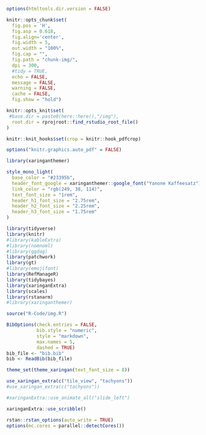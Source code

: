 
<style>

.center2 {
  margin: 0;
  position: absolute;
  top: 50%;
  left: 50%;
  -ms-transform: translate(-50%, -50%);
  transform: translate(-50%, -50%);
}

</style>





```r
options(htmltools.dir.version = FALSE)
```


  


```r
knitr::opts_chunk$set(
  fig.pos = 'H',
  fig.asp = 0.618,
  fig.align='center',
  fig.width = 5,
  out.width = "100%",
  fig.cap = "", 
  fig.path = "chunk-img/",
  dpi = 300,
  #tidy = TRUE,
  echo = FALSE,
  message = FALSE,
  warning = FALSE,
  cache = FALSE,
  fig.show = "hold")

knitr::opts_knit$set(
 #base.dir = paste0(here::here(),"/img"),
  root.dir = rprojroot::find_rstudio_root_file()
)

knitr::knit_hooks$set(crop = knitr::hook_pdfcrop)

options("knitr.graphics.auto_pdf" = FALSE)
```




```r
library(xaringanthemer)

style_mono_light(
  base_color = "#23395b",
  header_font_google = xaringanthemer::google_font("Yanone Kaffeesatz"),
  link_color = "rgb(249, 38, 114)",
  text_font_size = "1rem",
  header_h1_font_size = "2.75rem",
  header_h2_font_size = "2.25rem",
  header_h3_font_size = "1.75rem"
)

```



```r
library(tidyverse)
library(knitr)
#library(kableExtra)
#library(nomnoml)
#library(ggdag)
library(patchwork)
library(gt)
#library(emojifont)
library(RefManageR)
library(tidybayes)
library(xaringanExtra)
library(scales)
library(rstanarm)
#library(xaringanthemer)
```

```r
source("R-Code/img.R")
```




```r
BibOptions(check.entries = FALSE, 
           bib.style = "numeric", 
           style = "markdown",
           max.names = 5,
           dashed = TRUE)
bib_file <- "bib.bib"
bib <- ReadBib(bib_file)
```



```r
theme_set(theme_xaringan(text_font_size = 8))
```



```r
use_xaringan_extra(c("tile_view", "tachyons"))
#use_xaringan_extra(c("tachyons"))

#xaringanExtra::use_animate_all("slide_left")
```



```r
xaringanExtra::use_scribble()
```



```r
rstan::rstan_options(auto_write = TRUE)
options(mc.cores = parallel::detectCores())
```
